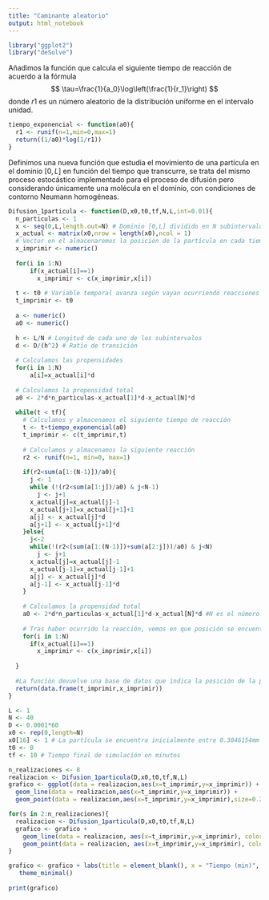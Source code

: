---
title: "Caminante aleatorio"
output: html_notebook
---

```{r}
library("ggplot2")
library("deSolve")
```

Añadimos la función que calcula el siguiente tiempo de reacción de
acuerdo a la fórmula $$
  \tau=\frac{1}{a_0}\log\left(\frac{1}{r_1}\right)
$$ donde $r1$ es un número aleatorio de la distribución uniforme en el
intervalo unidad.

```{r}
tiempo_exponencial <- function(a0){
  r1 <- runif(n=1,min=0,max=1)
  return((1/a0)*log(1/r1))
}
```

Definimos una nueva función que estudia el movimiento de una partícula en el 
dominio $[0,L]$ en función del tiempo que transcurre, se trata del mismo 
proceso estocástico implementado para el proceso de difusión pero considerando 
únicamente una molécula en el dominio, con condiciones de contorno Neumann 
homogéneas.

```{r}

Difusion_1particula <- function(D,x0,t0,tf,N,L,int=0.01){
  n_particulas <- 1
  x <- seq(0,L,length.out=N) # Dominio [0,L] dividido en N subintervalos
  x_actual <- matrix(x0,nrow = length(x0),ncol = 1)
  # Vector en el almacenaremos la posición de la partícula en cada tiempo
  x_imprimir <- numeric()
  
  for(i in 1:N)
      if(x_actual[i]==1)
        x_imprimir <- c(x_imprimir,x[i])
  
  t <- t0 # Variable temporal avanza según vayan ocurriendo reacciones
  t_imprimir <- t0
  
  a <- numeric()
  a0 <- numeric()
  
  h <- L/N # Longitud de cada uno de los subintervalos
  d <- D/(h^2) # Ratio de transición
  
  # Calculamos las propensidades
  for(i in 1:N)
      a[i]=x_actual[i]*d
  
  # Calculamos la propensidad total
  a0 <- 2*d*n_particulas-x_actual[1]*d-x_actual[N]*d 
  
  while(t < tf){
    # Calculamos y almacenamos el siguiente tiempo de reacción
    t <- t+tiempo_exponencial(a0)
    t_imprimir <- c(t_imprimir,t)
    
    # Calculamos y almacenamos la siguiente reacción
    r2 <- runif(n=1, min=0, max=1)
    
    if(r2<sum(a[1:(N-1)])/a0){ 
      j <- 1
      while (!(r2<sum(a[1:j])/a0) & j<N-1) 
        j <- j+1
      x_actual[j]=x_actual[j]-1
      x_actual[j+1]=x_actual[j+1]+1
      a[j] <- x_actual[j]*d
      a[j+1] <- x_actual[j+1]*d
    }else{
      j<-2
      while(!(r2<(sum(a[1:(N-1)])+sum(a[2:j]))/a0) & j<N)
        j <- j+1
      x_actual[j]=x_actual[j]-1
      x_actual[j-1]=x_actual[j-1]+1
      a[j] <- x_actual[j]*d
      a[j-1] <- x_actual[j-1]*d
    }
    
    # Calculamos la propensidad total
    a0 <- 2*d*n_particulas-x_actual[1]*d-x_actual[N]*d #N es el número total de moléculas en la simulación
    
    # Tras haber ocurrido la reacción, vemos en que posición se encuentra la partícula y la almacenamos
    for(i in 1:N)
      if(x_actual[i]==1)
        x_imprimir <- c(x_imprimir,x[i])
    
  }
  
  #La función devuelve una base de datos que indica la posición de la partícula en el dominio tras cada reacción
  return(data.frame(t_imprimir,x_imprimir))  
}
```


```{r}
L <- 1 
N <- 40
D <- 0.0001*60 
x0 <- rep(0,length=N)
x0[16] <- 1 # La partícula se encuentra inicialmente entre 0.3846154mm y 0.41025641mm
t0 <- 0
tf <- 10 # Tiempo final de simulación en minutos

n_realizaciones <- 8
realizacion <- Difusion_1particula(D,x0,t0,tf,N,L)
grafico <- ggplot(data = realizacion,aes(x=t_imprimir,y=x_imprimir)) + 
  geom_line(data = realizacion,aes(x=t_imprimir,y=x_imprimir)) + 
  geom_point(data = realizacion,aes(x=t_imprimir,y=x_imprimir),size=0.2)

for(s in 2:n_realizaciones){
  realizacion <- Difusion_1particula(D,x0,t0,tf,N,L)
  grafico <- grafico + 
    geom_line(data = realizacion, aes(x=t_imprimir,y=x_imprimir), color=s) + 
    geom_point(data = realizacion, aes(x=t_imprimir,y=x_imprimir), color=s, size=0.1)
}

grafico <- grafico + labs(title = element_blank(), x = "Tiempo (min)", y = "x [mm]") +
   theme_minimal() 
   
print(grafico)
```